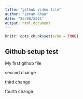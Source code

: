```yaml
---
title: "github video file"
author: "Imran Khan"
date: "26/08/2021"
output: html_document
---
```


```r
knitr::opts_chunk$set(echo = TRUE)
```

## Github setup test

My first github file


second change

third change

fourth change